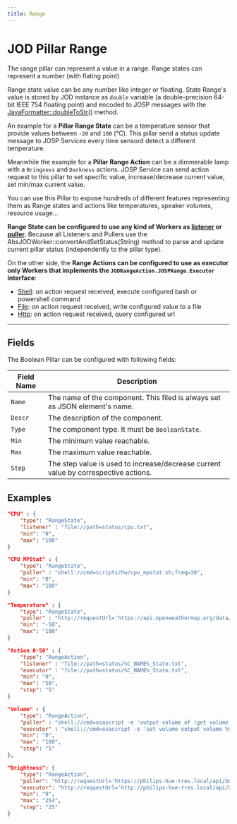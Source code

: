 ```yaml
---
title: Range
---
```

# JOD Pillar Range

The range pillar can represent a value in a range. Range states can represent a number (with flating point)

Range state value can be any number like integer or floating.
State Range's value is stored by JOD instance as ```double``` variable (a double-precision 64-bit IEEE 754 floating point) and encoded to JOSP messages with the [JavaFormatter::doubleToStr()](https://bitbucket.org/johnosproject_shared/com.robypomper.josp/src/2.2.1/src/jospCommons/java/com/robypomper/java/JavaFormatter.java#lines-85) method.

An example for a **Pillar Range State** can be a temperature sensor that provide values between ```-20``` and ```100``` (°C).
This pillar send a status update message to JOSP Services every time sensord detect a different temperature.

Meanwhile the example for a **Pillar Range Action** can be a dimmerable lamp with a ```Bringness``` and ```Darkness``` actions.
JOSP Service can send action request to this pillar to set specific value, increase/decrease current value, set min/max current value.

You can use this Pillar to expose hundreds of different features representing them as Range states and actions like temperatures, speaker volumes, resource usage...

**Range State can be configured to use any kind of Workers as [listener](../workers#listeners) or [puller](../workers#pullers).**
Because all Listeners and Pullers use the AbsJODWorker::convertAndSetStatus(String) method to parse and update current pillar status (independently to the pillar type).

On the other side, the **Range Actions can be configured to use as executor only Workers that implements the ```JODRangeAction.JOSPRange.Executor``` interface**:
* [Shell](/docs/references/josp/jod/specs/workers/executor_shell): on action request received, execute configured bash or powershell command
* [File](/docs/references/josp/jod/specs/workers/executor_file): on action request received, write configured value to a file
* [Http](//docs/references/josp/jod/specs/workers/executor_http): on action request received, query configured url

---

## Fields

The Boolean Pillar can be configured with following fields:

| Field Name | Description |
|---|---|
| ```Name```    | The name of the component. This filed is always set as JSON element's name. |
| ```Descr```   | The description of the component. |
| ```Type```    | The component type. It must be ```BooleanState```. |
| ```Min```     | The minimum value reachable. |
| ```Max```     | The maximum value reachable. |
| ```Step```    | The step value is used to increase/decrease current value by correspective actions. |

## Examples

```json title="struct.jod: RangeState/File @ JOD PC Windows"
"CPU" : {
    "type": "RangeState",
    "listener" : "file://path=status/cpu.txt",
    "min": "0",
    "max": "100"
}
```

```json title="struct.jod: RangeState/Shell @ JOD PC Linux"
"CPU MPStat" : {
    "type": "RangeState",
    "puller" : "shell://cmd=scripts/hw/cpu_mpstat.sh;freq=30",
    "min": "0",
    "max": "100"
}
```

```json title="struct.jod: RangeState/Http @ JOD Meteo Web"
"Temperature" : {
    "type": "RangeState",
    "puller" : "http://requestUrl='https://api.openweathermap.org/data/2.5/weather?q=${JOD_MWO_LOCATION}&units=metric&appid=03317c1f2de6827424efd170890ffd3c';formatType=JSON;formatPath='$.main.temp';formatPathType=JSONPATH;freq=600",
    "min": "-50",
    "max": "100"
}
```



```json title="struct.jod: RangeAction/File @ JOD Struct default file"
"Action 0-50" : {
    "type": "RangeAction",
    "listener" : "file://path=status/%C_NAME%_State.txt",
    "executor" : "file://path=status/%C_NAME%_State.txt",
    "min": "0",
    "max": "50",
    "step": "5"
}
```

```json title="struct.jod: RangeAction/Shell @ JOD PC Mac"
"Volume" : {
    "type": "RangeAction",
    "puller" : "shell://cmd=osascript -e 'output volume of (get volume settings)';freq=1",
    "executor" : "shell://cmd=osascript -e 'set volume output volume %VAL%'",
    "min": "0",
    "max": "100",
    "step": "5"
},
```

```json title="struct.jod: RangeAction/Http @ JOD Philips Hue"
"Brightness": {
    "type": "RangeAction",
    "puller": "http://requestUrl='https://philips-hue-tres.local/api/Xex9YLRxERFf0TliilWFj3LkmjtCd2iGLmQSktYY/lights/1';formatType=JSON;formatPath='$.state.bri';formatPathType=JSONPATH;requestIgnoreSSLHosts=true;",
    "executor": "http://requestUrl='http://philips-hue-tres.local/api/Xex9YLRxERFf0TliilWFj3LkmjtCd2iGLmQSktYY/lights/1/state';requestVerb=PUT;formatType=JSON;formatPath='$.[0].success';formatPathType=JSONPATH;requestIgnoreSSLHosts=true;requestBody='{\"bri\":%VAL_INT%}'",
    "min": "0",
    "max": "254",
    "step": "25"
}
```